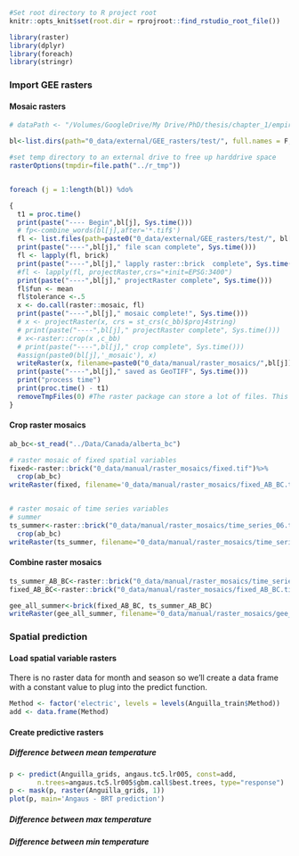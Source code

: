 
```r
#Set root directory to R project root
knitr::opts_knit$set(root.dir = rprojroot::find_rstudio_root_file())
```

```r
library(raster)
library(dplyr)
library(foreach)
library(stringr)
```

### Import GEE rasters

#### Mosaic rasters

```r
# dataPath <- "/Volumes/GoogleDrive/My Drive/PhD/thesis/chapter_1/empirical/0_data/external/CL_LiDAR/grid_metrics_surfaces/"

bl<-list.dirs(path="0_data/external/GEE_rasters/test/", full.names = F, recursive = F)

#set temp directory to an external drive to free up harddrive space
rasterOptions(tmpdir=file.path("../r_tmp")) 


foreach (j = 1:length(bl)) %do%

{ 
  t1 = proc.time()
  print(paste("---- Begin",bl[j], Sys.time()))
  # fp<-combine_words(bl[j],after='*.tif$')
  fl <- list.files(path=paste0("0_data/external/GEE_rasters/test/", bl[j]), pattern = '*.tif$', recursive = T, full.names = T)
  print(paste("----",bl[j]," file scan complete", Sys.time()))
  fl <- lapply(fl, brick)
  print(paste("----",bl[j]," lapply raster::brick  complete", Sys.time()))
  #fl <- lapply(fl, projectRaster,crs="+init=EPSG:3400")
  print(paste("----",bl[j]," projectRaster complete", Sys.time()))
  fl$fun <- mean
  fl$tolerance <-.5
  x <- do.call(raster::mosaic, fl)
  print(paste("----",bl[j]," mosaic complete!", Sys.time()))
  # x <- projectRaster(x, crs = st_crs(c_bb)$proj4string)
  # print(paste("----",bl[j]," projectRaster complete", Sys.time()))
  # x<-raster::crop(x ,c_bb)
  # print(paste("----",bl[j]," crop complete", Sys.time()))
  #assign(paste0(bl[j],'_mosaic'), x)
  writeRaster(x, filename=paste0("0_data/manual/raster_mosaics/",bl[j]), format="GTiff",  overwrite=T)
  print(paste("----",bl[j]," saved as GeoTIFF", Sys.time()))
  print("process time")
  print(proc.time() - t1)
  removeTmpFiles(0) #The raster package can store a lot of files. This removes any temp raster files generated   during the loop
}
```

#### Crop raster mosaics {-}

```r
ab_bc<-st_read("../Data/Canada/alberta_bc")

# raster mosaic of fixed spatial variables
fixed<-raster::brick("0_data/manual/raster_mosaics/fixed.tif")%>%
  crop(ab_bc)
writeRaster(fixed, filename='0_data/manual/raster_mosaics/fixed_AB_BC.tif', format="GTiff", overwrite=TRUE)


# raster mosaic of time series variables
# summer
ts_summer<-raster::brick("0_data/manual/raster_mosaics/time_series_06.tif")%>%
  crop(ab_bc)
writeRaster(ts_summer, filename="0_data/manual/raster_mosaics/time_series_06_AB_BC.tif", format="GTiff", overwrite=TRUE)

```

#### Combine raster mosaics {-}

```r
ts_summer_AB_BC<-raster::brick("0_data/manual/raster_mosaics/time_series_06_AB_BC.tif")
fixed_AB_BC<-raster::brick("0_data/manual/raster_mosaics/fixed_AB_BC.tif")

gee_all_summer<-brick(fixed_AB_BC, ts_summer_AB_BC)
writeRaster(gee_all_summer, filename="0_data/manual/raster_mosaics/gee_all_summer.tif", format="GTiff", overwrite=TRUE)
```




### Spatial prediction {.unnumbered}

#### Load spatial variable rasters {.unnumbered}

There is no raster data for month and season so we'll create a data
frame with a constant value to plug into the predict function.

```r
Method <- factor('electric', levels = levels(Anguilla_train$Method))
add <- data.frame(Method)
```

#### Create predictive rasters {.unnumbered}

##### Difference between mean temperature {.unnumbered}

```r
p <- predict(Anguilla_grids, angaus.tc5.lr005, const=add,
       n.trees=angaus.tc5.lr005$gbm.call$best.trees, type="response")
p <- mask(p, raster(Anguilla_grids, 1))
plot(p, main='Angaus - BRT prediction')
```

##### Difference between max temperature {.unnumbered}

##### Difference between min temperature {.unnumbered}


